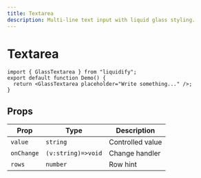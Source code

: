 ```yaml
---
title: Textarea
description: Multi-line text input with liquid glass styling.
---
```


# Textarea

```tsx live
import { GlassTextarea } from "liquidify";
export default function Demo() {
  return <GlassTextarea placeholder="Write something..." />;
}
```

## Props

| Prop       | Type               | Description      |
| ---------- | ------------------ | ---------------- |
| `value`    | `string`           | Controlled value |
| `onChange` | `(v:string)=>void` | Change handler   |
| `rows`     | `number`           | Row hint         |
